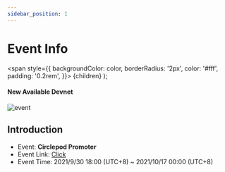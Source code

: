 ```yaml
---
sidebar_position: 1
---
```


# Event Info

  <span
    style={{
      backgroundColor: color,
      borderRadius: '2px',
      color: '#fff',
      padding: '0.2rem',
    }}>
    {children}
  </span>
);

#### New Available <Highlight color="#25c2a0">Devnet</Highlight>

![event](/img/FB.png)

## Introduction
- Event: **Circlepod Promoter**
- Event Link: [Click](https://staging-launch.circlepod.app/)
- Event Time: 2021/9/30 18:00 (UTC+8) ~ 2021/10/17 00:00 (UTC+8)